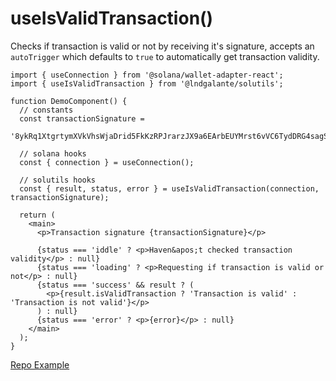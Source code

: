 # useIsValidTransaction()

Checks if transaction is valid or not by receiving it's signature, accepts an `autoTrigger` which defaults to `true` to automatically get transaction validity.

```tsx
import { useConnection } from '@solana/wallet-adapter-react';
import { useIsValidTransaction } from '@lndgalante/solutils';

function DemoComponent() {
  // constants
  const transactionSignature =
    '8ykRq1XtgrtymXVkVhsWjaDrid5FkKzRPJrarzJX9a6EArbEUYMrst6vVC6TydDRG4sagSciK6pP5Lw9ZDnt3RD';

  // solana hooks
  const { connection } = useConnection();

  // solutils hooks
  const { result, status, error } = useIsValidTransaction(connection, transactionSignature);

  return (
    <main>
      <p>Transaction signature {transactionSignature}</p>

      {status === 'iddle' ? <p>Haven&apos;t checked transaction validity</p> : null}
      {status === 'loading' ? <p>Requesting if transaction is valid or not</p> : null}
      {status === 'success' && result ? (
        <p>{result.isValidTransaction ? 'Transaction is valid' : 'Transaction is not valid'}</p>
      ) : null}
      {status === 'error' ? <p>{error}</p> : null}
    </main>
  );
}
```

[Repo Example](https://github.com/lndgalante/solutils/tree/main/docs/examples/hooks/use-is-valid-transaction)
